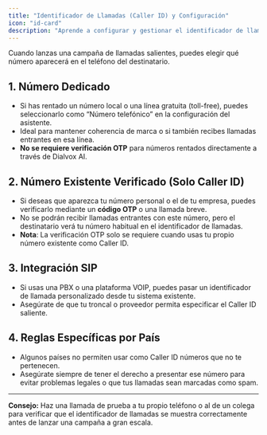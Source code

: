 ```yaml
---
title: "Identificador de Llamadas (Caller ID) y Configuración"
icon: "id-card"
description: "Aprende a configurar y gestionar el identificador de llamadas (Caller ID) para campañas salientes"
---
```


Cuando lanzas una campaña de llamadas salientes, puedes elegir qué número aparecerá en el teléfono del destinatario.

## 1. Número Dedicado

- Si has rentado un número local o una línea gratuita (toll-free), puedes seleccionarlo como “Número telefónico” en la configuración del asistente.
- Ideal para mantener coherencia de marca o si también recibes llamadas entrantes en esa línea.
- **No se requiere verificación OTP** para números rentados directamente a través de Dialvox AI.

## 2. Número Existente Verificado (Solo Caller ID)

- Si deseas que aparezca tu número personal o el de tu empresa, puedes verificarlo mediante un **código OTP** o una llamada breve.
- No se podrán recibir llamadas entrantes con este número, pero el destinatario verá tu número habitual en el identificador de llamadas.
- **Nota**: La verificación OTP solo se requiere cuando usas tu propio número existente como Caller ID.

## 3. Integración SIP

- Si usas una PBX o una plataforma VOIP, puedes pasar un identificador de llamada personalizado desde tu sistema existente.
- Asegúrate de que tu troncal o proveedor permita especificar el Caller ID saliente.

## 4. Reglas Específicas por País

- Algunos países no permiten usar como Caller ID números que no te pertenecen.
- Asegúrate siempre de tener el derecho a presentar ese número para evitar problemas legales o que tus llamadas sean marcadas como spam.

---

**Consejo:** Haz una llamada de prueba a tu propio teléfono o al de un colega para verificar que el identificador de llamadas se muestra correctamente antes de lanzar una campaña a gran escala.
